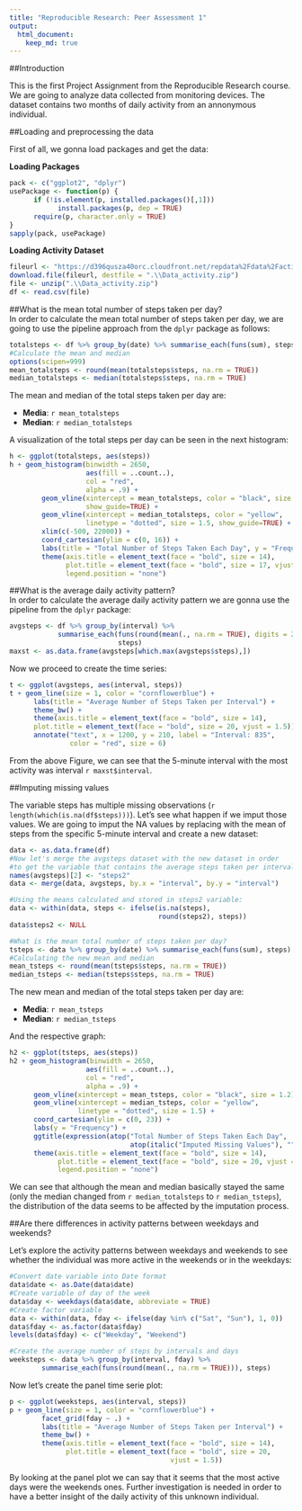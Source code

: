 ```yaml
---
title: "Reproducible Research: Peer Assessment 1"
output:
  html_document:
    keep_md: true
---
```

##Introduction
  
This is the first Project Assignment from the Reproducible Research course.
We are going to analyze data collected from monitoring devices. The dataset 
contains two months of daily activity from an annonymous individual.

##Loading and preprocessing the data  
  
First of all, we gonna load packages and get the data:

**Loading Packages**
  
```r
pack <- c("ggplot2", "dplyr")
usePackage <- function(p) {
      if (!is.element(p, installed.packages()[,1]))
            install.packages(p, dep = TRUE)
      require(p, character.only = TRUE)
}
sapply(pack, usePackage)

```
**Loading Activity Dataset**

```r
fileurl <- "https://d396qusza40orc.cloudfront.net/repdata%2Fdata%2Factivity.zip"
download.file(fileurl, destfile = ".\\Data_activity.zip")
file <- unzip(".\\Data_activity.zip")
df <- read.csv(file)
```

##What is the mean total number of steps taken per day?  
In order to calculate the mean total number of steps taken per day, we are
going to use the pipeline approach from the `dplyr` package as follows:  

```r
totalsteps <- df %>% group_by(date) %>% summarise_each(funs(sum), steps)
#Calculate the mean and median
options(scipen=999)
mean_totalsteps <- round(mean(totalsteps$steps, na.rm = TRUE))
median_totalsteps <- median(totalsteps$steps, na.rm = TRUE)
```
The mean and median of the total steps taken per day are:
  
- **Media**: `r mean_totalsteps`  
- **Median**: `r median_totalsteps`
  
A visualization of the total steps per day can be seen in the next histogram:
```r
h <- ggplot(totalsteps, aes(steps)) 
h + geom_histogram(binwidth = 2650, 
                   aes(fill = ..count..),
                   col = "red", 
                   alpha = .9) +
        geom_vline(xintercept = mean_totalsteps, color = "black", size = 1.2, 
                   show_guide=TRUE) +
        geom_vline(xintercept = median_totalsteps, color = "yellow", 
                   linetype = "dotted", size = 1.5, show_guide=TRUE) +
        xlim(c(-500, 22000)) +
        coord_cartesian(ylim = c(0, 16)) +
        labs(title = "Total Number of Steps Taken Each Day", y = "Frequency") +
        theme(axis.title = element_text(face = "bold", size = 14), 
              plot.title = element_text(face = "bold", size = 17, vjust = 1.5), 
              legend.position = "none")

```
  
##What is the average daily activity pattern?  
In order to calculate the average daily activity pattern we are gonna use the 
pipeline from the `dplyr` package:
```r
avgsteps <- df %>% group_by(interval) %>% 
            summarise_each(funs(round(mean(., na.rm = TRUE), digits = 2)), 
                           steps)
maxst <- as.data.frame(avgsteps[which.max(avgsteps$steps),])
```
  
Now we proceed to create the time series:

```r
t <- ggplot(avgsteps, aes(interval, steps))
t + geom_line(size = 1, color = "cornflowerblue") + 
      labs(title = "Average Number of Steps Taken per Interval") +
      theme_bw() +
      theme(axis.title = element_text(face = "bold", size = 14), 
      plot.title = element_text(face = "bold", size = 20, vjust = 1.5)) +
      annotate("text", x = 1200, y = 210, label = "Interval: 835", 
               color = "red", size = 6)
```
  
From the above Figure, we can see that the 5-minute interval with the most activity
was interval `r maxst$interval`.

##Imputing missing values

The variable steps has multiple missing observations 
(`r length(which(is.na(df$steps)))`). Let's see what happen if we imput those
values. We are going to imput the NA values by replacing with the mean of steps
from the specific 5-minute interval and create a new dataset:

```r
data <- as.data.frame(df)
#Now let's merge the avgsteps dataset with the new dataset in order
#to get the variable that contains the average steps taken per interval
names(avgsteps)[2] <- "steps2"
data <- merge(data, avgsteps, by.x = "interval", by.y = "interval")

#Using the means calculated and stored in steps2 variable:
data <- within(data, steps <- ifelse(is.na(steps), 
                                     round(steps2), steps))
data$steps2 <- NULL

#What is the mean total number of steps taken per day?
tsteps <- data %>% group_by(date) %>% summarise_each(funs(sum), steps)
#Calculating the new mean and median
mean_tsteps <- round(mean(tsteps$steps, na.rm = TRUE))
median_tsteps <- median(tsteps$steps, na.rm = TRUE)
```
  
The new mean and median of the total steps taken per day are:
  
- **Media**: `r mean_tsteps`  
- **Median**: `r median_tsteps`  

And the respective graph:

```r
h2 <- ggplot(tsteps, aes(steps)) 
h2 + geom_histogram(binwidth = 2650, 
                   aes(fill = ..count..),
                   col = "red", 
                   alpha = .9) +
      geom_vline(xintercept = mean_tsteps, color = "black", size = 1.2) +
      geom_vline(xintercept = median_tsteps, color = "yellow", 
                 linetype = "dotted", size = 1.5) +
      coord_cartesian(ylim = c(0, 23)) +
      labs(y = "Frequency") +
      ggtitle(expression(atop("Total Number of Steps Taken Each Day", 
                              atop(italic("Imputed Missing Values"), "")))) +
      theme(axis.title = element_text(face = "bold", size = 14), 
            plot.title = element_text(face = "bold", size = 20, vjust = 1.5), 
            legend.position = "none")
```
  
We can see that although the mean and median basically stayed the same (only
the median changed from `r median_totalsteps` to `r median_tsteps`), the 
distribution of the data seems to be affected by the imputation process. 
  
##Are there differences in activity patterns between weekdays and weekends?

Let's explore the activity patterns between weekdays and weekends to see whether
the individual was more active in the weekends or in the weekdays:

```r
#Convert date variable into Date format
data$date <- as.Date(data$date)
#Create variable of day of the week
data$day <- weekdays(data$date, abbreviate = TRUE)
#Create factor variable
data <- within(data, fday <- ifelse(day %in% c("Sat", "Sun"), 1, 0))
data$fday <- as.factor(data$fday)
levels(data$fday) <- c("Weekday", "Weekend")

#Create the average number of steps by intervals and days
weeksteps <- data %>% group_by(interval, fday) %>% 
        summarise_each(funs(round(mean(., na.rm = TRUE))), steps)
```

Now let's create the panel time serie plot: 

```r
p <- ggplot(weeksteps, aes(interval, steps))
p + geom_line(size = 1, color = "cornflowerblue") + 
        facet_grid(fday ~ .) +
        labs(title = "Average Number of Steps Taken per Interval") +
        theme_bw() +
        theme(axis.title = element_text(face = "bold", size = 14), 
              plot.title = element_text(face = "bold", size = 20, 
                                        vjust = 1.5))

```

By looking at the panel plot we can say that it seems that the most active days
were the weekends ones. Further investigation is needed in order to have a 
better insight of the daily activity of this unknown individual. 
  
  
  